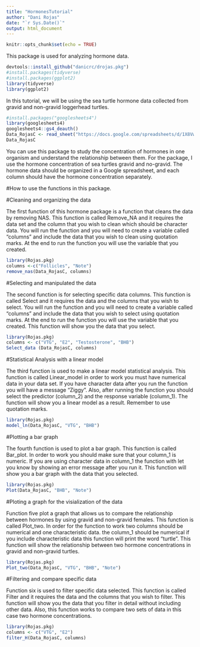 ```yaml
---
title: "HormonesTutorial"
author: "Dani Rojas"
date: "`r Sys.Date()`"
output: html_document
---
```


```r
knitr::opts_chunk$set(echo = TRUE)
```

This package is used for analyzing hormone data.

```r
devtools::install_github("danicrc/drojas.pkg")
#install.packages(tidyverse)
#install.packages(ggplot2)
library(tidyverse)
library(ggplot2)
```

In this tutorial, we will be using the sea turtle hormone data collected from gravid and non-gravid loggerhead turtles.

```r
#install.packages("googlesheets4")
library(googlesheets4)
googlesheets4::gs4_deauth()
Data_RojasC <- read_sheet("https://docs.google.com/spreadsheets/d/1X8VwD7pLS437uzxXK2OaZDiklGRgoYlYfCu3BsmlO5s/edit?usp=sharing")
Data_RojasC
```

You can use this package to study the concentration of hormones in one organism and understand the relationship between them. For the package, I use the hormone concentration of sea turtles gravid and no-gravid. The hormone data should be organized in a Google spreadsheet, and each column should have the hormone concentration separately.

#How to use the functions in this package.

#Cleaning and organizing the data

The first function of this hormone package is a function that cleans the data by removing NAS. This function is called Remove_NA and it requires the data set and the column that you wish to clean which should be character data. You will run the function and you will need to create a variable called "columns" and include the data that you wish to clean using quotation marks. At the end to run the function you will use the variable that you created. 


```r
library(Rojas.pkg)
columns <-c("Follicles", "Note")
remove_nas(Data_RojasC, columns)
```


#Selecting and manipulated the data 

The second function is for selecting specific data columns. This function is called Select and it requires the data and the columns that you wish to select. You will run the function and you will need to create a variable called "columns" and include the data that you wish to select using quotation marks. At the end to run the function you will use the variable that you created. This function will show you the data that you select. 

```r
library(Rojas.pkg)
columns <- c("VTG", "E2", "Testosterone", "BHB")
Select_data (Data_RojasC, columns)
```

#Statistical Analysis with a linear model

The third function is used to make a linear model statistical analysis. This function is called Linear_model in order to work you must have numerical data in your data set. If you have character data after you run the function you will have a message "Ziggy". Also, after running the function you should select the predictor (column_2) and the response variable (column_1). The function will show you a linear model as a result. Remember to use quotation marks.  

```r
library(Rojas.pkg)
model_ln(Data_RojasC, "VTG", "BHB")
```

#Plotting a bar graph

The fourth function is used to plot a bar graph. This function is called Bar_plot. In order to work you should make sure that your column_1 is numeric. If you are using character data in column_1 the function with let you know by showing an error message after you run it. This function will show you a bar graph with the data that you selected. 

```r
library(Rojas.pkg)
Plot(Data_RojasC, "BHB", "Note")
```

#Ploting a graph for the visialization of the data

Function five plot a graph that allows us to compare the relationship between hormones by using gravid and non-gravid females. This function is called Plot_two. In order for the function to work two columns should be numerical and one characteristic data. the column_1 should be numerical if you include characteristic data this function will print the word "turtle". This function will show the relationship between two hormone concentrations in gravid and non-gravid turtles.  

```r
library(Rojas.pkg)
Plot_two(Data_RojasC, "VTG", "BHB", "Note")
```

#Filtering and compare specific data

Function six is used to filter specific data selected. This function is called Filter and it requires the data and the columns that you wish to filter. This function will show you the data that you filter in detail without including other data. Also, this function works to compare two sets of data in this case two hormone concentrations. 

```r
library(Rojas.pkg)
columns <- c("VTG", "E2")
filter_H(Data_RojasC, columns)
```